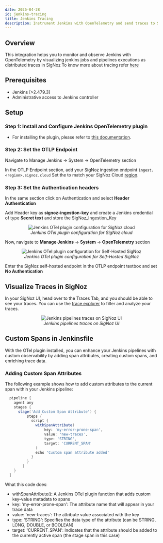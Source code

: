 ```yaml
---
date: 2025-04-28
id: jenkins-tracing
title: Jenkins Tracing
description: Instrument Jenkins with OpenTelemetry and send traces to SigNoz
---
```

   
## Overview 
This integration helps you to monitor and observe Jenkins with OpenTelemetry by visualizing jenkins jobs and pipelines executions as distributed traces in SigNoz
To know more about tracing refer [here](https://signoz.io/docs/instrumentation/overview/)

## Prerequisites
- Jenkins [>2.479.3]
- Administrative access to Jenkins controller

## Setup

### Step 1: Install and Configure Jenkins OpenTelemetry plugin
* For installing the plugin, please refer to [this documentation](https://plugins.jenkins.io/opentelemetry-agent-metrics/).

<Tabs>

<TabItem value="signoz-cloud" label="SigNoz Cloud" default>

### Step 2: Set the OTLP Endpoint
Navigate to Manage Jenkins -> System -> OpenTelemetry section

In the OTLP Endpoint section, add your SigNoz ingestion endpoint `ingest.<region>.signoz.cloud`
Set the <region> to match your SigNoz Cloud [region](https://signoz.io/docs/ingestion/signoz-cloud/overview/#endpoint).

### Step 3: Set the Authentication headers
In the same section click on Authentication and select **Header Authentication**

Add Header key as **signoz-ingestion-key** and create a Jenkins credential of type **Secret text** and store the SigNoz_Ingestion_Key

<figure data-zoomable align="center">
    <img
        src="/img/docs/cicd/jenkins/jenkins-otel-cloud-config.webp"
        alt="Jenkins OTel plugin configuration for SigNoz cloud"
    />
    <figcaption>
        <i>
        Jenkins OTel plugin configuration for SigNoz cloud
        </i>
    </figcaption>
</figure>

</TabItem>

<TabItem value='self-host' label='Self-Host' default>

Now, navigate to **Manage Jenkins** -> **System** -> **OpenTelemetry** section 
<figure data-zoomable align="center">
    <img
        src="/img/docs/cicd/jenkins/jenkins-otel-config.webp"
        alt="Jenkins OTel plugin configuration for Self-Hosted SigNoz"
    />
    <figcaption>
        <i>
        Jenkins OTel plugin configuration for Self-Hosted SigNoz
        </i>
    </figcaption>
</figure>

Enter the SigNoz self-hosted endpoint in the OTLP endpoint textbox and set **No Authentication**

</TabItem>
</Tabs>

## Visualize Traces in SigNoz

In your SigNoz UI, head over to the Traces Tab, and you should be able to see your traces.
You can use the [trace explorer](https://signoz.io/docs/product-features/trace-explorer/) to filter and analyze your traces.

<figure data-zoomable align="center">
    <img
        src="/img/docs/cicd/jenkins/jenkins-traces.webp"
        alt="Jenkins pipelines traces on SigNoz UI"
    />
    <figcaption>
        <i>
        Jenkins pipelines traces on SigNoz UI
        </i>
    </figcaption>
</figure>

## Custom Spans in Jenkinsfile

With the OTel plugin installed, you can enhance your Jenkins pipelines with custom observability by adding span attributes, creating custom spans, and enriching trace data. 

### Adding Custom Span Attributes

The following example shows how to add custom attributes to the current span within your Jenkins pipeline:

```groovy
  pipeline {
    agent any
    stages {
      stage('Add Custom Span Attribute') {
          steps {
            script {
              withSpanAttribute(
                  key: 'my-error-prone-span',
                  value: 'new-traces',
                  type: 'STRING',
                  target: 'CURRENT_SPAN'
              )
              echo 'Custom span attribute added'
            }
          }
        }
    }
  }
```

What this code does:

* withSpanAttribute(): A Jenkins OTel plugin function that adds custom key-value metadata to spans
* key: 'my-error-prone-span': The attribute name that will appear in your trace data
* value: 'new-traces': The attribute value associated with the key
* type: 'STRING': Specifies the data type of the attribute (can be STRING, LONG, DOUBLE, or BOOLEAN)
* target: 'CURRENT_SPAN': Indicates that the attribute should be added to the currently active span (the stage span in this case)


